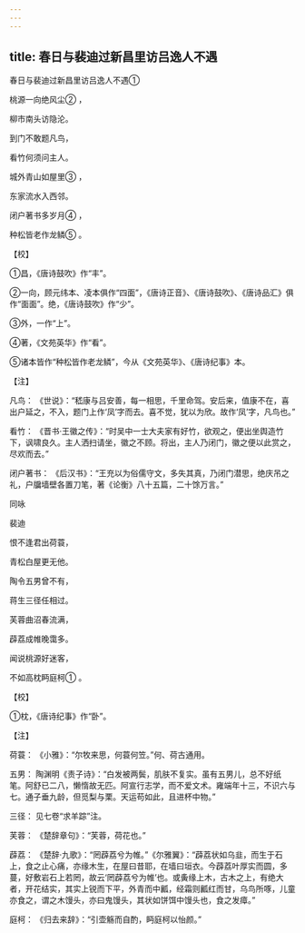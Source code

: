 ```yaml
---
---
---
```

title: 春日与裴迪过新昌里访吕逸人不遇
---



春日与裴迪过新昌里访吕逸人不遇①


桃源一向绝风尘② ，

柳市南头访隐沦。

到门不敢题凡鸟，

看竹何须问主人。

城外青山如屋里③ ，

东家流水入西邻。

闭户著书多岁月④ ，

种松皆老作龙鳞⑤ 。

【校】

①昌，《唐诗鼓吹》作“丰”。

②一向，顾元纬本、凌本俱作“四面”，《唐诗正音》、《唐诗鼓吹》、《唐诗品汇》俱作“面面”。绝，《唐诗鼓吹》作“少”。

③外，一作“上”。

④著，《文苑英华》作“看”。

⑤诸本皆作“种松皆作老龙鳞”，今从《文苑英华》、《唐诗纪事》本。

【注】

凡鸟： 《世说》：“嵇康与吕安善，每一相思，千里命驾。安后来，值康不在，喜出户延之，不入，题门上作‘凤’字而去。喜不觉，犹以为欣。故作‘凤’字，凡鸟也。”

看竹： 《晋书·王徽之传》：“时吴中一士大夫家有好竹，欲观之，便出坐舆造竹下，讽啸良久。主人洒扫请坐，徽之不顾。将出，主人乃闭门，徽之便以此赏之，尽欢而去。”

闭户著书： 《后汉书》：“王充以为俗儒守文，多失其真，乃闭门潜思，绝庆吊之礼，户牖墙壁各置刀笔，著《论衡》八十五篇，二十馀万言。”





同咏


裴迪

恨不逢君出荷蓑，

青松白屋更无他。

陶令五男曾不有，

蒋生三径任相过。

芙蓉曲沼春流满，

薜荔成帷晚霭多。

闻说桃源好迷客，

不如高枕眄庭柯① 。

【校】

①枕，《唐诗纪事》作“卧”。

【注】

荷蓑： 《小雅》：“尔牧来思，何蓑何笠。”何、荷古通用。

五男： 陶渊明《责子诗》：“白发被两鬓，肌肤不复实。虽有五男儿，总不好纸笔。阿舒已二八，懒惰故无匹。阿宣行志学，而不爱文术。雍端年十三，不识六与七。通子垂九龄，但觅梨与栗。天运苟如此，且进杯中物。”

三径： 见七卷“求羊踪”注。

芙蓉： 《楚辞章句》：“芙蓉，荷花也。”

薜荔： 《楚辞·九歌》：“罔薜荔兮为帷。”《尔雅翼》：“薜荔状如乌韭，而生于石上，食之止心痛，亦缘木生，在屋曰昔耶，在墙曰垣衣。今薜荔叶厚实而圆，多蔓，好敷岩石上若罔，故云‘罔薜荔兮为帷’也。或夤缘上木，古木之上，有绝大者，开花结实，其实上锐而下平，外青而中瓤，经霜则瓤红而甘，乌鸟所啄，儿童亦食之，谓之木馒头，亦曰鬼馒头，其状如饼饵中馒头也，食之发瘴。”

庭柯： 《归去来辞》：“引壶觞而自酌，眄庭柯以怡颜。”